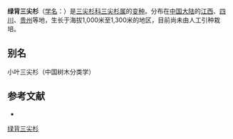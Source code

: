 {{Infraspeciesbox
| name = 绿背三尖杉
| status = 
| status_system = 
| image = 
| species link = 
| genus = Cephalotaxus
| species = fortunei
| varietas = concolor
| authority = Franch.
}}

'''绿背三尖杉'''（[[学名|学名]]：{{lang|la|''Cephalotaxus fortunei'' var. ''concolor''}}）是[[三尖杉科|三尖杉科]][[三尖杉属|三尖杉属]]的[[变种|变种]]。分布在[[中国大陆|中国大陆]]的[[江西|江西]]、[[四川|四川]]、[[贵州|贵州]]等地，生长于海拔1,000米至1,300米的地区，目前尚未由人工引种栽培。

== 别名 ==
小叶三尖杉（中国树木分类学）

== 参考文献 ==
<div class="references-small">
* {{cite web| url =http://www.bioinfo.cn/db05/KmzwSpecies.php?action=view&id=24412| title =绿背三尖杉（变种）| work =《中国高等植物数据库全库》| publisher =中国科学院微生物研究所| author =昆明植物研究所| accessdate =2009-02-25| deadurl =yes| archiveurl =https://web.archive.org/web/20160305012428/http://www.bioinfo.cn/db05/KmzwSpecies.php?action=view&id=24412| archivedate =2016-03-05}}
</div>
{{Taxonbar|from=Q18231377}}

[[Category:三尖杉属|绿背三尖杉]]


{{植物小作品}}